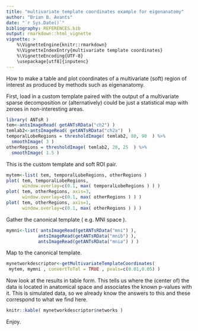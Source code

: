```yaml
---
title: "multivariate template coordinates example for eigenanatomy"
author: "Brian B. Avants"
date: "`r Sys.Date()`"
bibliography: REFERENCES.bib
output: rmarkdown::html_vignette
vignette: >
    %\VignetteEngine{knitr::rmarkdown}
    %\VignetteIndexEntry{multivariate template coordinates}
    %\VignetteEncoding{UTF-8}
    \usepackage[utf8]{inputenc}
---
```


How to make a table and plot coordinates of a multivariate (soft) region of interest as produced
by methods such as eigenanatomy.


First, load in a custom template paired with the output of a multivariate sparse decomposition or (alternatively) could be just a statistical map with zeroes in non-interesting areas.

```r
library( ANTsR )
tem<-antsImageRead( getANTsRData("ch2") )
temlab2<-antsImageRead( getANTsRData("ch2a")  )
temporalLobeRegions = thresholdImage( temlab2, 80, 90  ) %>%
  smoothImage( 3 )
otherRegions = thresholdImage( temlab2, 20, 25  ) %>%
  smoothImage( 1.5 )
```

This is the custom template and soft ROI pair.

```r
mytem<-list( tem, temporalLobeRegions, otherRegions )
plot( tem, temporalLobeRegions,
      window.overlay=c(0.1, max( temporalLobeRegions ) ) )
plot( tem, otherRegions, axis=3,
      window.overlay=c(0.1, max( otherRegions ) ) )
plot( tem, otherRegions, axis=1,
      window.overlay=c(0.1, max( otherRegions ) ) )
```

Gather the canonical template ( e.g. MNI space ).

```r
mymni<-list( antsImageRead(getANTsRData("mni") ),
            antsImageRead(getANTsRData("mnib") ),
            antsImageRead(getANTsRData("mnia") ) )
```


Map to the canonical template.

```r
mynetworkdescriptor<-getMultivariateTemplateCoordinates(
 mytem, mymni , convertToTal = TRUE , pvals=c(0.01,0.05) )
```

Now look at the results in table form.  This tells us where the (center of) the data is located in anatomical space and associates the known p-values with it.  This is simulated data, so we already
know the answers to this and these correspond to what we find here.

```r
knitr::kable( mynetworkdescriptor$networks )
```

Enjoy.
